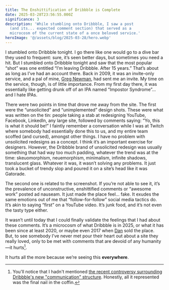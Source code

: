 ```yaml
---
title: The Enshittification of Dribbble is Complete
date: 2025-03-28T23:56:55.000Z
significance: 3
description: 'While stumbling onto Dribbble, I saw a post
  (and its... expected comment section) that served as a
  microcosm of the current state of a once beloved service.'
heroImage: '@/assets/blog/2025-03-28/hero.webp'
---
```


I stumbled onto Dribbble tonight. I go there like one would go to a dive bar they used to frequent: sure, it’s seen better days, but sometimes you need a hit. But I stumbled onto Dribbble tonight and saw that the most popular “shot” was one entitled “I’m leaving Dribbble. After 15 years.” That’s about as long as I’ve had an account there. Back in 2009, it was an invite-only service, and a pal of mine, [Greg Newman](https://gregnewmanstudio.com), had sent me an invite. My time on the service, though, is of little importance. From my first day there, it was essentially like getting drunk off of an IPA named “Impostor Syndrome”… and I hate IPAs.

There were two points in time that drove me away from the site. The first were the “unsolicited” and “unimplemented” design shots. These were what was written on the tin: people taking a stab at redesigning YouTube, Facebook, LinkedIn, any large site, followed by comments saying: “Yo, this is what it should be!” I faintly remember a conversation while I was at Twitch where somebody had essentially done this to us, and my entire team scoffed (and cursed), amongst other things. I have no problem with unsolicited redesigns as a concept. I think it’s an important exercise for designers. However, the Dribbble brand of unsolicited redesign was usually something that had way too much padding, whatever the trend was at the time: skeuomorphism, neuemorphism, minimalism, infinite shadows, translucent glass. Whatever it was, it wasn’t solving any problems. It just took a bucket of trendy slop and poured it on a site’s head like it was Gatorade.

The second one is related to the screenshot. If you’re not able to see it, it’s the prevalence of unconstructive, enshittified comments or “awesome work” posted ad nauseam. It just made the place feel… fake. It exudes the same emotions out of me that “follow-for-follow” social media tactics do. It’s akin to saying “first” on a YouTube video. It’s junk food, and it’s not even the tasty type either.

It wasn’t until today that I could finally validate the feelings that I had about these comments. It’s a microcosm of what Dribbble is in 2025, or what it has been since at least 2020, or maybe even 2017 when [Dan](https://simplebits.com) sold the place. But, to see somebody I’ve never met pour their heart out about a site they really loved, only to be met with comments that are devoid of any humanity—it hurts[^1].

It hurts all the more because we’re seeing this **everywhere**.

[^1]: You'll notice that I hadn't mentioned [the recent controversy surrounding Dribbble's new "communication" structure](https://dribbble.com/stories/2025/03/17/work-in-progress-part-9). Honestly, all it represented was the final nail in the coffin.
